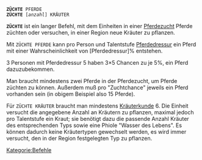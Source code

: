 <tt>'''ZÜCHTE''' PFERDE<br />
'''ZÜCHTE''' [''anzahl''] KRÄUTER</tt>

<tt>'''ZÜCHTE'''</tt> ist ein langer Befehl, mit dem Einheiten in einer [[Andere Gebäude#Pferdezucht|Pferdezucht]] Pferde züchten oder versuchen, in einer Region neue Kräuter zu pflanzen.

Mit <tt>ZÜCHTE PFERDE</tt> kann pro Person und Talentstufe [[Liste der Talente|Pferdedressur]] ein Pferd mit einer Wahrscheinlichkeit von [Pferdedressur]% entstehen.

3 Personen mit Pferdedressur 5 haben 3×5 Chancen zu je 5%, ein Pferd dazuzubekommen. 

Man braucht mindestens zwei Pferde in der Pferdezucht, um Pferde züchten zu können. Außerdem muß pro "Zuchtchance" jeweils ein Pferd vorhanden sein (in obigem Beispiel also 15 Pferde).

Für <tt>ZÜCHTE KRÄUTER</tt> braucht man mindestens [[Liste der Talente|Kräuterkunde]] 6. Die Einheit versucht die angegebene Anzahl an Kräutern zu pflanzen, maximal jedoch pro Talentstufe ein Kraut; sie benötigt dazu die passende Anzahl Kräuter des entsprechenden Typs sowie eine Phiole "Wasser des Lebens". Es können dadurch keine Kräutertypen gewechselt werden, es wird immer versucht, den in der Region festgelegten Typ zu pflanzen.

{{Geruecht|author=Xolgrim|text=Angeblich funktioniert das Züchten von Kräutern auch mit dem Befehl ZÜCHTE BLUMEN.}}

[[Kategorie:Befehle]]